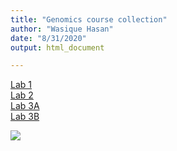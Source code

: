 ```yaml
---
title: "Genomics course collection"
author: "Wasique Hasan"
date: "8/31/2020"
output: html_document

---
```





[Lab 1](lab1_wasiquehasan.html)\
[Lab 2](lab2_wasiquehasan.html)\
[Lab 3A](lab3A_wasiquehasan.html)\
[Lab 3B](lab3B_wasiquehasan.html)\



![](D:\Art\fat appa 1.jpg)
